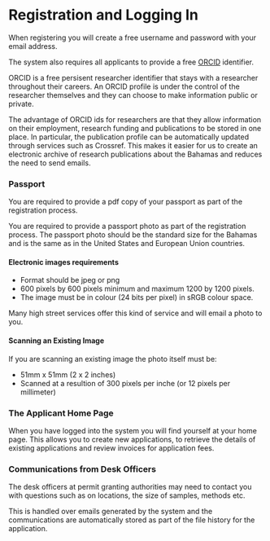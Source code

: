 # Registration and Logging In

When registering you will create a free username and password with your email address. 

The system also requires all applicants to provide a free [ORCID](https://orcid.org/) identifier. 

ORCID is a free persisent researcher identifier that stays with a researcher throughout their careers. An ORCID profile is under the control of the researcher themselves and they can choose to make information public or private. 

The advantage of ORCID ids for researchers are that they allow information on their employment, research funding and publications to be stored in one place. In particular, the publication profile can be automatically updated through services such as Crossref. This makes it easier for us to create an electronic archive of research publications about the Bahamas and reduces the need to send emails. 

### Passport

You are required to provide a pdf copy of your passport as part of the registration process. 

You are required to provide a passport photo as part of the registration process. The passport photo should be the standard size for the Bahamas and is the same as in the United States and European Union countries. 

#### Electronic images requirements

- Format should be jpeg or png
- 600 pixels by 600 pixels minimum and maximum 1200 by 1200 pixels. 
- The image must be in colour (24 bits per pixel) in sRGB colour space. 

Many high street services offer this kind of service and will email a photo to you.

#### Scanning an Existing Image

If you are scanning an existing image the photo itself must be:

- 51mm x 51mm (2 x 2 inches)
- Scanned at a resultion of 300 pixels per inche (or 12 pixels per millimeter)

### The Applicant Home Page

When you have logged into the system you will find yourself at your home page. This allows you to create new applications, to retrieve the details of existing applications and review invoices for application fees. 

### Communications from Desk Officers

The desk officers at permit granting authorities may need to contact you with questions such as on locations, the size of samples, methods etc. 

This is handled over emails generated by the system and the communications are automatically stored as part of the file history for the application. 


